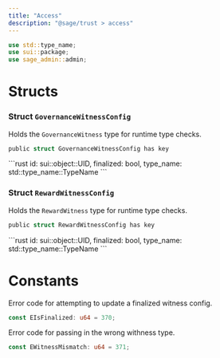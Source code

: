```yaml
---
title: "Access"
description: "@sage/trust > access"
---
```


```rust
use std::type_name;
use sui::package;
use sage_admin::admin;
```

# Structs

### Struct `GovernanceWitnessConfig`

Holds the `GovernanceWitness` type for runtime type checks.

```rust
public struct GovernanceWitnessConfig has key
```

<Expandable title="Fields">
  ```rust
    id: sui::object::UID,
    finalized: bool,
    type_name: std::type_name::TypeName
  ```
</Expandable>

### Struct `RewardWitnessConfig`

Holds the `RewardWitness` type for runtime type checks.

```rust
public struct RewardWitnessConfig has key
```

<Expandable title="Fields">
  ```rust
    id: sui::object::UID,
    finalized: bool,
    type_name: std::type_name::TypeName
  ```
</Expandable>

# Constants

Error code for attempting to update a finalized witness config.

```rust
const EIsFinalized: u64 = 370;
```

Error code for passing in the wrong withness type.

```rust
const EWitnessMismatch: u64 = 371;
```
